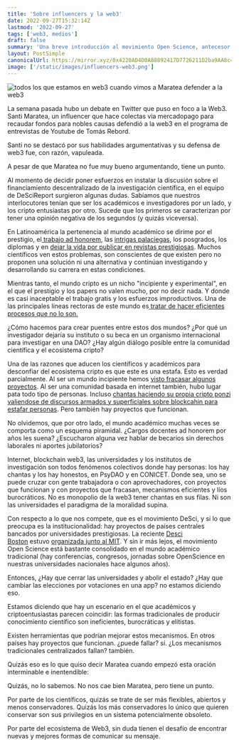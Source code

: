 ```yaml
---
title: 'Sobre influencers y la web3'
date: 2022-09-27T15:32:14Z
lastmod: '2022-09-27'
tags: ['web3, medios']
draft: false
summary: 'Una breve introducción al movimiento Open Science, antecesor Web2 de DeSci.'
layout: PostSimple
canonicalUrl: https://mirror.xyz/0x4220AD4D0A88892417D7726211D2ba9AA8c4640C/hXk2eYDU3LM87FAaDXd9VkgPIRO346Q6vX6sY-lKwAo
image: ['/static/images/influencers-web3.png']
---
```


![todos los que estamos en web3 cuando vimos a Maratea defender a la web3](/static/images/influencers-web3.png)

La semana pasada hubo un debate en Twitter que puso en foco a la Web3. Santi Maratea, un influencer que hace colectas via mercadopago para recaudar fondos para nobles causas defendió a la web3 en el programa de entrevistas de Youtube de Tomás Rebord.

Santi no se destacó por sus habilidades argumentativas y su defensa de web3 fue, con razón, vapuleada.

A pesar de que Maratea no fue muy bueno argumentando, tiene un punto.

Al momento de decidir poner esfuerzos en instalar la discusión sobre el financiamiento descentralizado de la investigación científica, en el equipo de DeSciReport surgieron algunas dudas. Sabíamos que nuestros interlocutores tenían que ser los académicos e investigadores por un lado, y los cripto entusiastas por otro. Sucede que los primeros se caracterizan por tener una opinión negativa de los segundos (y quizás viceversa).

En Latinoamérica la pertenencia al mundo académico se dirime por el prestigio, el[ trabajo ad honorem](https://twitter.com/ErrantScience/status/1566324131838181376), las [intrigas palaciegas](https://twitter.com/DeSciReport/status/1559209826659581955), los posgrados, los diplomas y en [dejar la vida por publicar en revistas prestigiosas](https://open.spotify.com/episode/6GCET9LTl2vDC2ak8YLyZb?si=52b86919960c48c8). Muchos científicos ven estos problemas, son conscientes de que existen pero no proponen una solución ni una alternativa y continúan investigando y desarrollando su carrera en estas condiciones.

Mientras tanto, el mundo cripto es un nicho "incipiente y experimental", en el que el prestigio y los papers no valen mucho, por no decir nada. Y donde es casi inaceptable el trabajo gratis y los esfuerzos improductivos. Una de las principales líneas rectoras de este mundo es[ tratar de hacer eficientes procesos que no lo son.](https://launchpad.ripio.com/blog/sustentabilidad-cripto-ethereum-se-vuelve-mas-eficiente)

¿Cómo hacemos para crear puentes entre estos dos mundos? ¿Por qué un investigador dejaría su instituto o su beca en un organismo internacional para investigar en una DAO? ¿Hay algún diálogo posible entre la comunidad científica y el ecosistema cripto?

Una de las razones que aducen los científicos y académicos para desconfiar del ecosistema cripto es que este es una estafa. Esto es verdad parcialmente. Al ser un mundo incipiente hemos [visto fracasar algunos proyectos](https://www.criptonoticias.com/mercados/proyectos-fracasados-criptomonedas-disminuyeron-20pc-2019/). Al ser una comunidad basada en internet también, hubo lugar pata todo tipo de personas. Incluso [chantas haciendo su propia cripto ponzi valiendose de discursos armados y superficiales sobre blockcahin para estafar personas](https://www.iproup.com/economia-digital/30582-leonardo-cositorto-historia-de-generacion-zoe-y-como-lo-hallaron). Pero también hay proyectos que funcionan.

No olvidemos, que por otro lado, el mundo académico muchas veces se comporta como un esquema piramidal. ¿Cargos docentes ad honorem por años les suena? ¿Escucharon alguna vez hablar de becarios sin derechos laborales ni aportes jubilatorios?

Internet, blockchain web3, las universidades y los institutos de investigación son todos fenómenos colectivos donde hay personas: los hay chantas y los hay honestos, en PsyDAO y en CONICET. Donde sea, uno se puede cruzar con gente trabajadora o con aprovechadores, con proyectos que funcionan y con proyectos que fracasan, mecanismos eficientes y líos burocráticos. No es monopolio de la web3 tener chantas en sus filas. Ni son las universidades el paradigma de la moralidad supina.

Con respecto a lo que nos compete, que es el movimiento DeSci, y si lo que preocupa es la institucionalidad: hay proyectos de países centrales bancados por universidades prestigiosas. La reciente [Desci Boston](https://www.desciboston.com/) estuvo [organizada junto al MIT](https://mitsloan.mit.edu/). Y sin ir más lejos, el movimiento Open Science está bastante consolidado en el mundo académico tradicional (hay conferencias, congresos, jornadas sobre OpenScience en nuestras universidades nacionales hace algunos años).

Entonces, ¿Hay que cerrar las universidades y abolir el estado? ¿Hay que cambiar las elecciones por votaciones en una app? no estamos diciendo eso.

Estamos diciendo que hay un escenario en el que académicos y criptoentusiastas parecen coincidir: las formas tradicionales de producir conocimiento científico son ineficientes, burocráticas y elitistas.

Existen herramientas que podrían mejorar estos mecanismos. En otros países hay proyectos que funcionan. ¿puede fallar? sí. ¿Los mecanismos tradicionales centralizados fallan? también.

Quizás eso es lo que quiso decir Maratea cuando empezó esta oración interminable e inentendible:

Quizás, no lo sabemos. No nos cae bien Maratea, pero tiene un punto.

Por parte de los científicos, quizás se trate de ser más flexibles, abiertos y menos conservadores. Quizás los más conservadores lo único que quieren conservar son sus privilegios en un sistema potencialmente obsoleto.

Por parte del ecosistema de Web3, sin duda tienen el desafío de encontrar nuevas y mejores formas de comunicar su mensaje.
